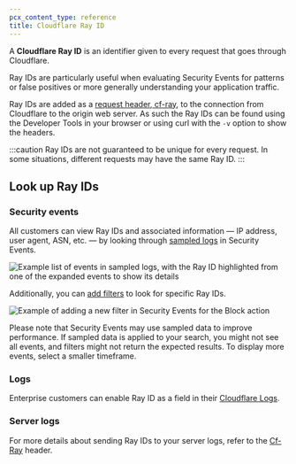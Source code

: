 ```yaml
---
pcx_content_type: reference
title: Cloudflare Ray ID
---
```


A **Cloudflare Ray ID** is an identifier given to every request that goes through Cloudflare.

Ray IDs are particularly useful when evaluating Security Events for patterns or false positives or more generally understanding your application traffic.

Ray IDs are added as a [request header, cf-ray](/fundamentals/reference/http-headers/#cf-ray), to the connection from Cloudflare to the origin web server.
As such the Ray IDs can be found using the Developer Tools in your browser or using curl with the `-v` option to show the headers.


:::caution
Ray IDs are not guaranteed to be unique for every request. In some situations, different requests may have the same Ray ID.
:::

## Look up Ray IDs

### Security events

All customers can view Ray IDs and associated information — IP address, user agent, ASN, etc. — by looking through [sampled logs](/waf/analytics/security-events/#sampled-logs) in Security Events.

![Example list of events in sampled logs, with the Ray ID highlighted from one of the expanded events to show its details](~/assets/images/fundamentals/ray-id.png)

Additionally, you can [add filters](/waf/analytics/security-events/#adjust-displayed-data) to look for specific Ray IDs.

![Example of adding a new filter in Security Events for the Block action](~/assets/images/waf/events-add-filter.png)

Please note that Security Events may use sampled data to improve performance. If sampled data is applied to your search, you might not see all events, and filters might not return the expected results. To display more events, select a smaller timeframe.

### Logs

Enterprise customers can enable Ray ID as a field in their [Cloudflare Logs](/logs/).

### Server logs

For more details about sending Ray IDs to your server logs, refer to the [Cf-Ray](/fundamentals/reference/http-headers/#cf-ray) header.
